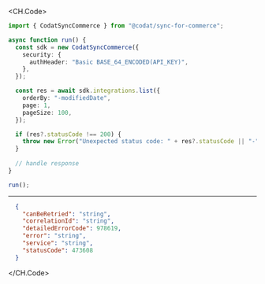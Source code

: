 
<CH.Code>
```typescript List.ts
import { CodatSyncCommerce } from "@codat/sync-for-commerce";

async function run() {
  const sdk = new CodatSyncCommerce({
    security: {
      authHeader: "Basic BASE_64_ENCODED(API_KEY)",
    },
  });

  const res = await sdk.integrations.list({
    orderBy: "-modifiedDate",
    page: 1,
    pageSize: 100,
  });

  if (res?.statusCode !== 200) {
    throw new Error("Unexpected status code: " + res?.statusCode || "-");
  }
  
  // handle response
}

run();
```
---

```json Example Response
  {
    "canBeRetried": "string",
    "correlationId": "string",
    "detailedErrorCode": 978619,
    "error": "string",
    "service": "string",
    "statusCode": 473608
  }
```
</CH.Code>
